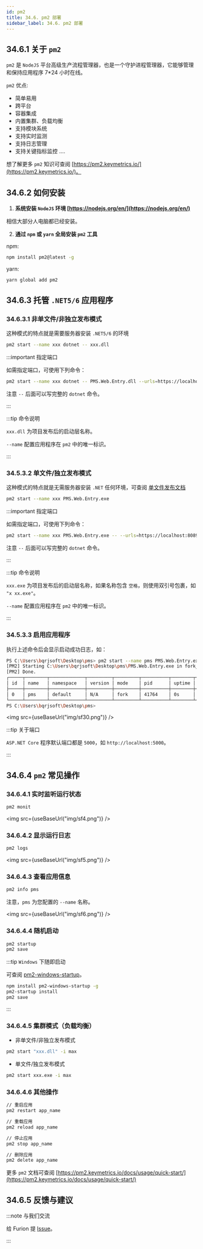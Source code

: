```yaml
---
id: pm2
title: 34.6. pm2 部署
sidebar_label: 34.6. pm2 部署
---
```



## 34.6.1 关于 `pm2`

`pm2` 是 `NodeJS` 平台高级生产流程管理器，也是一个守护进程管理器，它能够管理和保持应用程序 7\*24 小时在线。

`pm2` 优点:

- 简单易用
- 跨平台
- 容器集成
- 内置集群、负载均衡
- 支持模块系统
- 支持实时监测
- 支持日志管理
- 支持关键指标监控
  ....

想了解更多 `pm2` 知识可查阅 [https://pm2.keymetrics.io/](https://pm2.keymetrics.io/)。

## 34.6.2 如何安装

1. **系统安装 `NodeJS` 环境 [https://nodejs.org/en/](https://nodejs.org/en/)**

相信大部分人电脑都已经安装。

2. **通过 `npm` 或 `yarn` 全局安装 `pm2` 工具**

npm:

```bash showLineNumbers
npm install pm2@latest -g
```

yarn:

```bash showLineNumbers
yarn global add pm2
```

## 34.6.3 托管 `.NET5/6` 应用程序

### 34.6.3.1 非单文件/非独立发布模式

这种模式的特点就是需要服务器安装 `.NET5/6` 的环境

```bash showLineNumbers
pm2 start --name xxx dotnet -- xxx.dll
```

:::important 指定端口

如需指定端口，可使用下列命令：

```bash showLineNumbers
pm2 start --name xxx dotnet -- PMS.Web.Entry.dll --urls=https://localhost:8089
```

注意 `--` 后面可以写完整的 `dotnet` 命令。

:::

:::tip 命令说明

`xxx.dll` 为项目发布后的启动层名称。

`--name` 配置应用程序在 `pm2` 中的唯一标识。

:::

### 34.5.3.2 单文件/独立发布模式

这种模式的特点就是无需服务器安装 `.NET` 任何环境，可查阅 [单文件发布文档](./singlefile.mdx)

```bash showLineNumbers
pm2 start --name xxx PMS.Web.Entry.exe
```

:::important 指定端口

如需指定端口，可使用下列命令：

```bash showLineNumbers
pm2 start --name xxx PMS.Web.Entry.exe -- --urls=https://localhost:8089
```

注意 `--` 后面可以写完整的 `dotnet` 命令。

:::

:::tip 命令说明

`xxx.exe` 为项目发布后的启动层名称，如果名称包含 `空格`，则使用双引号包裹，如 `"x xx.exe"`。

`--name` 配置应用程序在 `pm2` 中的唯一标识。

:::

### 34.5.3.3 启用应用程序

执行上述命令后会显示启动成功日志，如：

```bash showLineNumbers
PS C:\Users\bqrjsoft\Desktop\pms> pm2 start --name pms PMS.Web.Entry.exe
[PM2] Starting C:\Users\bqrjsoft\Desktop\pms\PMS.Web.Entry.exe in fork_mode (1 instance)
[PM2] Done.
┌─────┬────────┬─────────────┬─────────┬─────────┬──────────┬────────┬──────┬───────────┬──────────┬──────────┬──────────┬──────────┐
│ id  │ name   │ namespace   │ version │ mode    │ pid      │ uptime │ ↺    │ status    │ cpu      │ mem      │ user     │ watching │
├─────┼────────┼─────────────┼─────────┼─────────┼──────────┼────────┼──────┼───────────┼──────────┼──────────┼──────────┼──────────┤
│ 0   │ pms    │ default     │ N/A     │ fork    │ 41764    │ 0s     │ 0    │ online    │ 0%       │ 85.0mb   │ bqrjsoft │ disabled │
└─────┴────────┴─────────────┴─────────┴─────────┴──────────┴────────┴──────┴───────────┴──────────┴──────────┴──────────┴──────────┘
PS C:\Users\bqrjsoft\Desktop\pms>
```

<img src={useBaseUrl("img/sf30.png")} />

:::tip 关于端口

`ASP.NET Core` 程序默认端口都是 `5000`，如 `http://localhost:5000`。

:::

## 34.6.4 `pm2` 常见操作

### 34.6.4.1 实时监听运行状态

```bash showLineNumbers
pm2 monit
```

<img src={useBaseUrl("img/sf4.png")} />

### 34.6.4.2 显示运行日志

```bash showLineNumbers
pm2 logs
```

<img src={useBaseUrl("img/sf5.png")} />

### 34.6.4.3 查看应用信息

```bash showLineNumbers
pm2 info pms
```

注意，`pms` 为您配置的 `--name` 名称。

<img src={useBaseUrl("img/sf6.png")} />

### 34.6.4.4 随机启动

```bash showLineNumbers
pm2 startup
pm2 save
```

:::tip `Windows` 下随即启动

可查阅 [pm2-windows-startup](https://www.npmjs.com/package/pm2-windows-startup)。

```bash showLineNumbers
npm install pm2-windows-startup -g
pm2-startup install
pm2 save
```

:::

### 34.6.4.5 集群模式（负载均衡）

- 非单文件/非独立发布模式

```bash showLineNumbers
pm2 start "xxx.dll" -i max
```

- 单文件/独立发布模式

```bash showLineNumbers
pm2 start xxx.exe -i max
```

### 34.6.4.6 其他操作

```bash showLineNumbers
// 重启应用
pm2 restart app_name

// 重载应用
pm2 reload app_name

// 停止应用
pm2 stop app_name

// 删除应用
pm2 delete app_name
```

更多 `pm2` 文档可查阅 [https://pm2.keymetrics.io/docs/usage/quick-start/](https://pm2.keymetrics.io/docs/usage/quick-start/)

## 34.6.5 反馈与建议

:::note 与我们交流

给 Furion 提 [Issue](https://gitee.com/dotnetchina/Furion/issues/new?issue)。

:::
